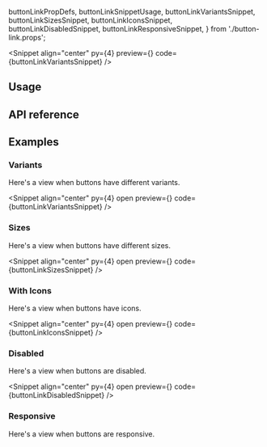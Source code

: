   buttonLinkPropDefs,
  buttonLinkSnippetUsage,
  buttonLinkVariantsSnippet,
  buttonLinkSizesSnippet,
  buttonLinkIconsSnippet,
  buttonLinkDisabledSnippet,
  buttonLinkResponsiveSnippet,
} from './button-link.props';

<PageTitle
  title="ButtonLink"
  description="A button component that can be used as a link."
/>

<Snippet
  align="center"
  py={4}
  preview={<ButtonLinkSnippet story="Variants" />}
  code={buttonLinkVariantsSnippet}
/>

## Usage

<CodeBlock code={buttonLinkSnippetUsage} />

## API reference

<PropsTable data={buttonLinkPropDefs} />

## Examples

### Variants

Here's a view when buttons have different variants.

<Snippet
  align="center"
  py={4}
  open
  preview={<ButtonLinkSnippet story="Variants" />}
  code={buttonLinkVariantsSnippet}
/>

### Sizes

Here's a view when buttons have different sizes.

<Snippet
  align="center"
  py={4}
  open
  preview={<ButtonLinkSnippet story="Sizes" />}
  code={buttonLinkSizesSnippet}
/>

### With Icons

Here's a view when buttons have icons.

<Snippet
  align="center"
  py={4}
  open
  preview={<ButtonLinkSnippet story="WithIcons" />}
  code={buttonLinkIconsSnippet}
/>

### Disabled

Here's a view when buttons are disabled.

<Snippet
  align="center"
  py={4}
  open
  preview={<ButtonLinkSnippet story="Disabled" />}
  code={buttonLinkDisabledSnippet}
/>

### Responsive

Here's a view when buttons are responsive.

<CodeBlock code={buttonLinkResponsiveSnippet} />

<Theming component="ButtonLink" />

<ChangelogComponent component="button-link" />
